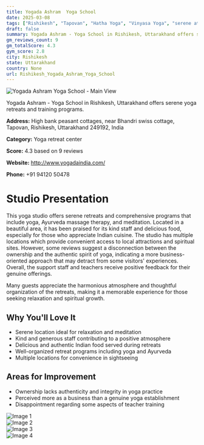 ```yaml
---
title: Yogada Ashram  Yoga School
date: 2025-03-08
tags: ["Rishikesh", "Tapovan", "Hatha Yoga", "Vinyasa Yoga", "serene atmosphere", "supportive staff", "Rishikesh"]  
draft: false
summary: Yogada Ashram - Yoga School in Rishikesh, Uttarakhand offers serene yoga retreats and training programs.
gm_reviews_count: 9
gm_totalScore: 4.3
gym_score: 2.8
city: Rishikesh
state: Uttarakhand
country: None
url: Rishikesh_Yogada_Ashram_Yoga_School
---
```


<div className="aspect-[16/9] relative my-8">
  <img 
    src="https://lh5.googleusercontent.com/p/AF1QipM0rs9J2UOly0xqaUDB_orm2nYWgXBFopNipDLJ=w1920-h1080-k-no"
    alt="Yogada Ashram  Yoga School - Main View"
    className="object-cover absolute inset-0 w-full h-full rounded-lg"
  />
</div>

Yogada Ashram - Yoga School in Rishikesh, Uttarakhand offers serene yoga retreats and training programs.

**Address:** High bank peasant cottages, near Bhandri swiss cottage, Tapovan, Rishikesh, Uttarakhand 249192, India

**Category:** Yoga retreat center

**Score:** 4.3 based on 9 reviews

**Website:** http://www.yogadaindia.com/

**Phone:** +91 94120 50478

# Studio Presentation

This yoga studio offers serene retreats and comprehensive programs that include yoga, Ayurveda massage therapy, and meditation. Located in a beautiful area, it has been praised for its kind staff and delicious food, especially for those who appreciate Indian cuisine. The studio has multiple locations which provide convenient access to local attractions and spiritual sites. However, some reviews suggest a disconnection between the ownership and the authentic spirit of yoga, indicating a more business-oriented approach that may detract from some visitors' experiences. Overall, the support staff and teachers receive positive feedback for their genuine offerings. 

Many guests appreciate the harmonious atmosphere and thoughtful organization of the retreats, making it a memorable experience for those seeking relaxation and spiritual growth.

## Why You'll Love It

- Serene location ideal for relaxation and meditation
- Kind and generous staff contributing to a positive atmosphere
- Delicious and authentic Indian food served during retreats
- Well-organized retreat programs including yoga and Ayurveda
- Multiple locations for convenience in sightseeing

## Areas for Improvement

- Ownership lacks authenticity and integrity in yoga practice
- Perceived more as a business than a genuine yoga establishment
- Disappointment regarding some aspects of teacher training

<div className="grid grid-cols-1 xl:grid-cols-2 gap-4 my-8">
<div className="aspect-[4/3] relative"><img src="https://lh5.googleusercontent.com/p/AF1QipMrDmITZ3qDmoIX3Tsgb3PbL8qPtakKcGFB-Vhb=w1920-h1080-k-no" alt="Image 1" className="object-cover absolute inset-0 w-full h-full rounded-lg" /></div>
<div className="aspect-[4/3] relative"><img src="https://lh5.googleusercontent.com/p/AF1QipPiHlPLgrT3O1loKmF2lkDdd8-n1CsS1aHsTOUD=w1920-h1080-k-no" alt="Image 2" className="object-cover absolute inset-0 w-full h-full rounded-lg" /></div>
<div className="aspect-[4/3] relative"><img src="https://lh5.googleusercontent.com/p/AF1QipNbrHTx5KHGmD1nhTXxkUZgGwYedadgTWaeyupq=w1920-h1080-k-no" alt="Image 3" className="object-cover absolute inset-0 w-full h-full rounded-lg" /></div>
<div className="aspect-[4/3] relative"><img src="https://lh5.googleusercontent.com/p/AF1QipOB7HJu5ldKcJBZcBfxCDojXxaMWft-37pc1U0I=w1920-h1080-k-no" alt="Image 4" className="object-cover absolute inset-0 w-full h-full rounded-lg" /></div>
</div>